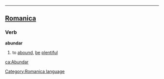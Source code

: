 ----

==[[Romanica]]==
[[Category:Romanica language]]
===Verb===
<b>abundar</b>
#to [[abound]], [[be]] [[plentiful]]

[[ca:Abundar]]